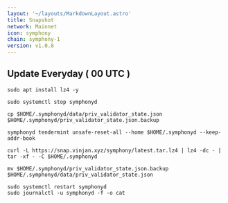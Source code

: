 ```yaml
---
layout: '~/layouts/MarkdownLayout.astro'
title: Snapshot
network: Mainnet
icon: symphony
chain: symphony-1
version: v1.0.8
---
```

Update Everyday ( 00 UTC )
---
```
sudo apt install lz4 -y
````
```
sudo systemctl stop symphonyd
```
```
cp $HOME/.symphonyd/data/priv_validator_state.json $HOME/.symphonyd/priv_validator_state.json.backup
```
```
symphonyd tendermint unsafe-reset-all --home $HOME/.symphonyd --keep-addr-book
```
```
curl -L https://snap.vinjan.xyz/symphony/latest.tar.lz4 | lz4 -dc - | tar -xf - -C $HOME/.symphonyd
```
```
mv $HOME/.symphonyd/priv_validator_state.json.backup $HOME/.symphonyd/data/priv_validator_state.json
```
```
sudo systemctl restart symphonyd
sudo journalctl -u symphonyd -f -o cat
```

